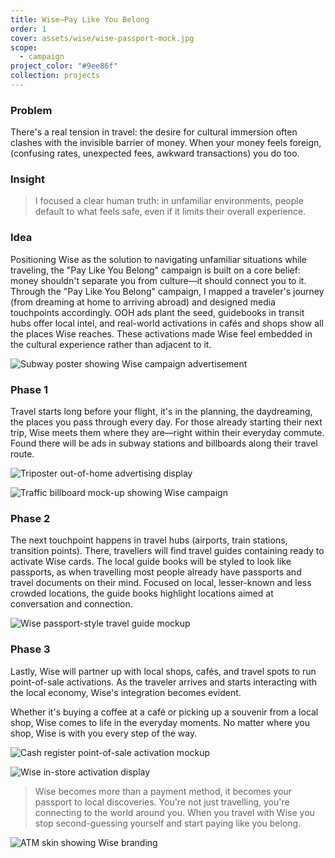 ```yaml
---
title: Wise—Pay Like You Belong
order: 1
cover: assets/wise/wise-passport-mock.jpg
scope:
  - campaign
project_color: "#9ee86f"
collection: projects
---
```



### Problem

There's a real tension in travel: the desire for cultural immersion often clashes with the invisible barrier of money. When your money feels foreign, (confusing rates, unexpected fees, awkward transactions) you do too.

### Insight

> I focused a clear human truth: in unfamiliar environments, people default to what feels safe, even if it limits their overall experience.

### Idea

Positioning Wise as the solution to navigating unfamiliar situations while traveling, the "Pay Like You Belong" campaign is built on a core belief: money shouldn't separate you from culture—it should connect you to it. Through the "Pay Like You Belong" campaign, I mapped a traveler's journey (from dreaming at home to arriving abroad) and designed media touchpoints accordingly. OOH ads plant the seed, guidebooks in transit hubs offer local intel, and real-world activations in cafés and shops show all the places Wise reaches. These activations made Wise feel embedded in the cultural experience rather than adjacent to it.

<YoutubeEmbed id="j9B-eHfk13Q" />

<Image
  src={subwayPoster}
  loading="eager"
  alt="Subway poster showing Wise campaign advertisement"
/>

### Phase 1

Travel starts long before your flight, it's in the planning, the daydreaming, the places you pass through every day. For those already starting their next trip, Wise meets them where they are—right within their everyday commute. Found there will be ads in subway stations and billboards along their travel route.

<Image
  src={triPoster}
  loading="eager"
  alt="Triposter out-of-home advertising display"
/>

<Image
  src={trafficBillboard}
  loading="eager"
  alt="Traffic billboard mock-up showing Wise campaign"
/>

### Phase 2

The next touchpoint happens in travel hubs (airports, train stations, transition points). There, travellers will find travel guides containing ready to activate Wise cards. The local guide books will be styled to look like passports, as when travelling most people already have passports and travel documents on their mind. Focused on local, lesser-known and less crowded locations, the guide books highlight locations aimed at conversation and connection.

<Image
  src={passportMock}
  loading="eager"
  alt="Wise passport-style travel guide mockup"
/>

### Phase 3

Lastly, Wise will partner up with local shops, cafés, and travel spots to run point-of-sale activations. As the traveler arrives and starts interacting with the local economy, Wise's integration becomes evident.

Whether it's buying a coffee at a café or picking up a souvenir from a local shop, Wise comes to life in the everyday moments. No matter where you shop, Wise is with you every step of the way.

<Image
  src={cashRegister}
  loading="eager"
  alt="Cash register point-of-sale activation mockup"
/>

<Image
  src={instoreMock}
  loading="eager"
  alt="Wise in-store activation display"
/>

> Wise becomes more than a payment method, it becomes your passport to local discoveries. You're not just travelling, you're connecting to the world around you. When you travel with Wise you stop second-guessing yourself and start paying like you belong.

<Image src={atmSkin} loading="eager" alt="ATM skin showing Wise branding" />
